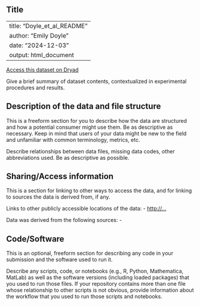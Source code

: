 ## Title

---
title: "Doyle_et_al_README"
author: "Emily Doyle"
date: "2024-12-03"
output: html_document
---

[Access this dataset on Dryad](Dataset%20DOI%20link)

Give a brief summary of dataset contents, contextualized in experimental procedures and results.

## Description of the data and file structure

This is a freeform section for you to describe how the data are structured and how a potential consumer might use them. Be as descriptive as necessary. Keep in mind that users of your data might be new to the field and unfamiliar with common terminology, metrics, etc.

Describe relationships between data files, missing data codes, other abbreviations used. Be as descriptive as possible.

## Sharing/Access information

This is a section for linking to other ways to access the data, and for linking to sources the data is derived from, if any.

Links to other publicly accessible locations of the data: - <http://...>

Data was derived from the following sources: - [ ]()

## Code/Software

This is an optional, freeform section for describing any code in your submission and the software used to run it.

Describe any scripts, code, or notebooks (e.g., R, Python, Mathematica, MatLab) as well as the software versions (including loaded packages) that you used to run those files. If your repository contains more than one file whose relationship to other scripts is not obvious, provide information about the workflow that you used to run those scripts and notebooks.
